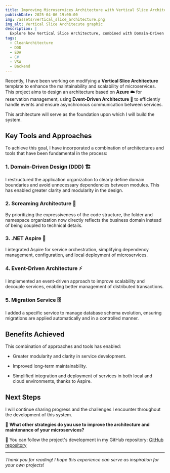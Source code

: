 ```yaml
---
title: Improving Microservices Architecture with Vertical Slice Architecture  
publishDate: 2025-04-06 19:00:00
img: /assets/vertical_slice_architecture.png
img_alt: Vertical Slice Architecute graphic
description: |
  Explore how Vertical Slice Architecture, combined with Domain-Driven Design and Event-Driven Architecture, enhances the scalability and maintainability of microservices in a hotel reservation system.
tags:
  - CleanArchitecture
  - DDD
  - EDA
  - C#
  - VSA
  - Backend
---
```



Recently, I have been working on modifying a **Vertical Slice Architecture** template to enhance the maintainability and scalability of microservices. This project aims to design an architecture based on **Azure ☁️** for reservation management, using **Event-Driven Architecture 🔄** to efficiently handle events and ensure asynchronous communication between services.  

This architecture will serve as the foundation upon which I will build the system.  

## Key Tools and Approaches  

To achieve this goal, I have incorporated a combination of architectures and tools that have been fundamental in the process:  

### 1. **Domain-Driven Design (DDD) 🏗️**  

I restructured the application organization to clearly define domain boundaries and avoid unnecessary dependencies between modules. This has enabled greater clarity and modularity in the design.  

### 2. **Screaming Architecture 📢**  

By prioritizing the expressiveness of the code structure, the folder and namespace organization now directly reflects the business domain instead of being coupled to technical details.  

### 3. **.NET Aspire 🚀**  

I integrated Aspire for service orchestration, simplifying dependency management, configuration, and local deployment of microservices.  

### 4. **Event-Driven Architecture ⚡**  

I implemented an event-driven approach to improve scalability and decouple services, enabling better management of distributed transactions.  

### 5. **Migration Service 🗄️**  

I added a specific service to manage database schema evolution, ensuring migrations are applied automatically and in a controlled manner.  

## Benefits Achieved  

This combination of approaches and tools has enabled:  

- Greater modularity and clarity in service development.

- Improved long-term maintainability.  

- Simplified integration and deployment of services in both local and cloud environments, thanks to Aspire.  

## Next Steps  

I will continue sharing progress and the challenges I encounter throughout the development of this system.  

💬 **What other strategies do you use to improve the architecture and maintenance of your microservices?**  

📌 You can follow the project's development in my GitHub repository: [GitHub repository](https://github.com/TempooDev/Booking)  

---  
_Thank you for reading! I hope this experience can serve as inspiration for your own projects!_
